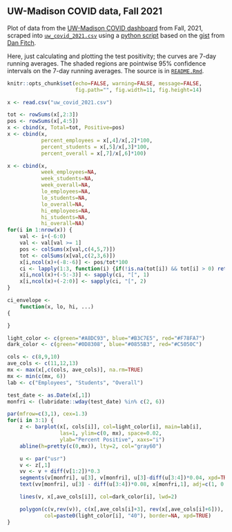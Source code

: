 ## UW-Madison COVID data, Fall 2021

Plot of data from the [UW-Madison COVID
dashboard](https://covidresponse.wisc.edu/dashboard/) from Fall, 2021,
scraped into [`uw_covid_2021.csv`](uw_covid_2021.csv) using a
[python script](https://github.com/kbroman/UWCovid2021/blob/master/scrape_data.py)
based on the
[gist](https://gist.github.com/dgfitch/b6ca1cc61b4795e698cefdf672a90f23)
from [Dan Fitch](https://github.com/dgfitch).

Here, just calculating and plotting the test positivity;
the curves are 7-day running averages.
The shaded regions are pointwise 95% confidence intervals on the 7-day
running averages.
The source is in [`README.Rmd`](https://github.com/kbroman/UWCovid2021/blob/master/README.Rmd).

```r
knitr::opts_chunk$set(echo=FALSE, warning=FALSE, message=FALSE,
                      fig.path="", fig.width=11, fig.height=14)
```


```r
x <- read.csv("uw_covid_2021.csv")

tot <- rowSums(x[,2:3])
pos <- rowSums(x[,4:5])
x <- cbind(x, Total=tot, Positive=pos)
x <- cbind(x,
           percent_employees = x[,4]/x[,2]*100,
           percent_students = x[,5]/x[,3]*100,
           percent_overall = x[,7]/x[,6]*100)

x <- cbind(x,
           week_employees=NA,
           week_students=NA,
           week_overall=NA,
           lo_employees=NA,
           lo_students=NA,
           lo_overall=NA,
           hi_employees=NA,
           hi_students=NA,
           hi_overall=NA)
for(i in 1:nrow(x)) {
    val <- i+(-6:0)
    val <- val[val >= 1]
    pos <- colSums(x[val,c(4,5,7)])
    tot <- colSums(x[val,c(2,3,6)])
    x[i,ncol(x)+(-8:-6)] <- pos/tot*100
    ci <- lapply(1:3, function(i) {if(!is.na(tot[i]) && tot[i] > 0) return(binom.test(pos[i], tot[i])$conf.int*100) else return(c(NA,NA))})
    x[i,ncol(x)+(-5:-3)] <- sapply(ci, "[", 1)
    x[i,ncol(x)+(-2:0)] <- sapply(ci, "[", 2)
}
```

```r
ci_envelope <-
    function(x, lo, hi, ...)
{

}
```


```r
light_color <- c(green="#A8DC93", blue="#B3C7E5", red="#F78FA7")
dark_color <- c(green="#0D8308", blue="#0855B3", red="#C5050C")

cols <- c(8,9,10)
ave_cols <- c(11,12,13)
mx <- max(x[,c(cols, ave_cols)], na.rm=TRUE)
mx <- min(c(mx, 6))
lab <- c("Employees", "Students", "Overall")

test_date <- as.Date(x[,1])
monfri <- (lubridate::wday(test_date) %in% c(2, 6))

par(mfrow=c(3,1), cex=1.3)
for(i in 3:1) {
    z <- barplot(x[, cols[i]], col=light_color[i], main=lab[i],
                 las=1, ylim=c(0, mx), space=0.02,
                 ylab="Percent Positive", xaxs="i")
    abline(h=pretty(c(0,mx)), lty=2, col="gray60")

    u <- par("usr")
    v <- z[,1]
    vv <- v + diff(v[1:2])*0.3
    segments(v[monfri], u[3], v[monfri], u[3]-diff(u[3:4])*0.04, xpd=TRUE)
    text(vv[monfri], u[3] - diff(u[3:4])*0.08, x[monfri,1], adj=c(1, 0.5), srt=45, xpd=TRUE, cex=0.8)

    lines(v, x[,ave_cols[i]], col=dark_color[i], lwd=2)

    polygon(c(v,rev(v)), c(x[,ave_cols[i]+3], rev(x[,ave_cols[i]+6])),
            col=paste0(light_color[i], "40"), border=NA, xpd=TRUE)
}
```
